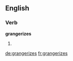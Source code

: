 ==English==

===Verb===
'''grangerizes'''

# {{en-third-person singular of|grangerize}}

[[de:grangerizes]]
[[fr:grangerizes]]
